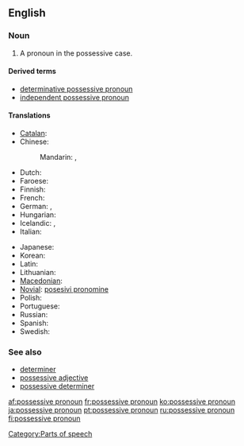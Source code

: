 ==English==

===Noun===
{{wikipedia}}
{{en-noun|sg=[[possessive]] [[pronoun]]}}

# {{grammar}} A pronoun in the possessive case.

====Derived terms====
* [[determinative possessive pronoun]]
* [[independent possessive pronoun]]

====Translations====
{{trans-top|pronoun in the possessive case}}
* [[Catalan]]: {{t|ca|pronom possessiu|m}}
* Chinese:
*: Mandarin: {{t|cmn|所有格代名詞|sc=Hani}},  {{t|cmn|所有格代名词|tr=suǒyǒu-gé dàimíngcí|sc=Hani}}
* Dutch: {{t|nl|bezittelijk voornaamwoord|n}}
* Faroese: {{t-|fo|ognarfornavn|n|xs=Faroese}}
* Finnish: {{t+|fi|possessiivipronomini}}
* French: {{t|fr|pronom possessif|m}}
* German: {{t|de|besitzanzeigende Fürwort|n}}, {{t+|de|Possessivpronomen|n}}
* Hungarian: {{t+|hu|birtokos névmás}}
* Icelandic: {{t+|is|eignarfornafn|n}},  {{t|is|efn.|n}}
* Italian: {{t-|it|pronome possessivo|m}}
{{trans-mid}}
* Japanese: {{t|ja|所有代名詞|tr=しょゆうだいめいし, shoyū daimeishi}}
* Korean: {{t|ko|소유대명사|tr=soyu-daemyeongsa}}
* Latin: {{t|la|pronomen possessivum|n}}
* Lithuanian: {{t-|lt|savybinis įvardis|m|xs=Lithuanian}}
* [[Macedonian]]: {{t|mk|посвојна заменка|f|tr=pósvojna zámenka}}
* [[Novial]]: [[posesivi pronomine]]
* Polish: {{t|pl|zaimek dzierżawczy|m}}
* Portuguese: {{t+|pt|pronome possessivo|m}}
* Russian: {{t|ru|притяжательное местоимение|n|tr=pritjažátel’noje mestoiménije}}
* Spanish: {{t|es|pronombre posesivo|m}}
* Swedish: {{t|sv|possessivt pronomen|n}}
{{trans-bottom}}

===See also===
* [[determiner]]
* [[possessive adjective]]
* [[possessive determiner]]

[[Category:Parts of speech]]

[[af:possessive pronoun]]
[[fr:possessive pronoun]]
[[ko:possessive pronoun]]
[[ja:possessive pronoun]]
[[pt:possessive pronoun]]
[[ru:possessive pronoun]]
[[fi:possessive pronoun]]